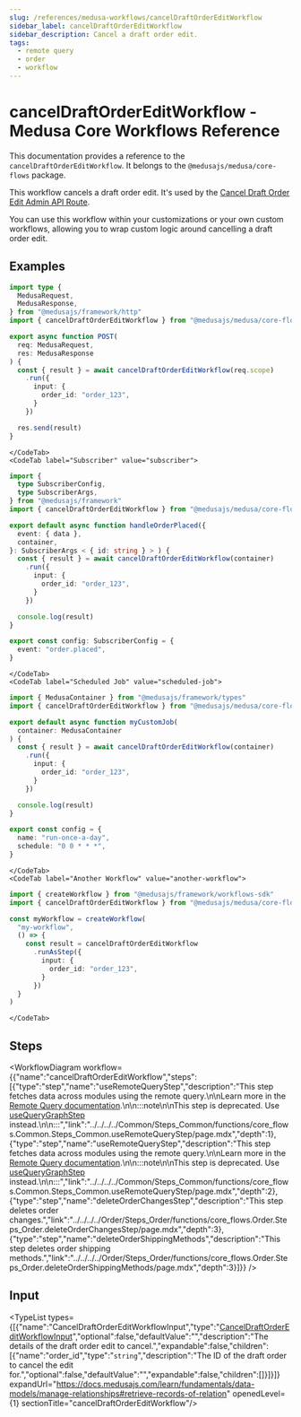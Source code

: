 ```yaml
---
slug: /references/medusa-workflows/cancelDraftOrderEditWorkflow
sidebar_label: cancelDraftOrderEditWorkflow
sidebar_description: Cancel a draft order edit.
tags:
  - remote query
  - order
  - workflow
---
```



# cancelDraftOrderEditWorkflow - Medusa Core Workflows Reference

This documentation provides a reference to the `cancelDraftOrderEditWorkflow`. It belongs to the `@medusajs/medusa/core-flows` package.

This workflow cancels a draft order edit. It's used by the
[Cancel Draft Order Edit Admin API Route](https://docs.medusajs.com/api/admin#draft-orders\_deletedraftordersidedit).

You can use this workflow within your customizations or your own custom workflows, allowing you to wrap custom logic around
cancelling a draft order edit.

<SourceCodeLink link="https://github.com/medusajs/medusa/blob/4936315b2dc777fbaaf2869b16bf48602fc7e69b/packages/core/core-flows/src/draft-order/workflows/cancel-draft-order-edit.ts#L52" />

## Examples

<CodeTabs group="workflow-exection">
    <CodeTab label="API Route" value="api-route">
    
```ts title="src/api/workflow/route.ts"
import type {
  MedusaRequest,
  MedusaResponse,
} from "@medusajs/framework/http"
import { cancelDraftOrderEditWorkflow } from "@medusajs/medusa/core-flows"

export async function POST(
  req: MedusaRequest,
  res: MedusaResponse
) {
  const { result } = await cancelDraftOrderEditWorkflow(req.scope)
    .run({
      input: {
        order_id: "order_123",
      }
    })

  res.send(result)
}
```

    </CodeTab>
    <CodeTab label="Subscriber" value="subscriber">
    
```ts title="src/subscribers/order-placed.ts"
import {
  type SubscriberConfig,
  type SubscriberArgs,
} from "@medusajs/framework"
import { cancelDraftOrderEditWorkflow } from "@medusajs/medusa/core-flows"

export default async function handleOrderPlaced({
  event: { data },
  container,
}: SubscriberArgs < { id: string } > ) {
  const { result } = await cancelDraftOrderEditWorkflow(container)
    .run({
      input: {
        order_id: "order_123",
      }
    })

  console.log(result)
}

export const config: SubscriberConfig = {
  event: "order.placed",
}
```

    </CodeTab>
    <CodeTab label="Scheduled Job" value="scheduled-job">
    
```ts title="src/jobs/message-daily.ts"
import { MedusaContainer } from "@medusajs/framework/types"
import { cancelDraftOrderEditWorkflow } from "@medusajs/medusa/core-flows"

export default async function myCustomJob(
  container: MedusaContainer
) {
  const { result } = await cancelDraftOrderEditWorkflow(container)
    .run({
      input: {
        order_id: "order_123",
      }
    })

  console.log(result)
}

export const config = {
  name: "run-once-a-day",
  schedule: "0 0 * * *",
}
```

    </CodeTab>
    <CodeTab label="Another Workflow" value="another-workflow">
    
```ts title="src/workflows/my-workflow.ts"
import { createWorkflow } from "@medusajs/framework/workflows-sdk"
import { cancelDraftOrderEditWorkflow } from "@medusajs/medusa/core-flows"

const myWorkflow = createWorkflow(
  "my-workflow",
  () => {
    const result = cancelDraftOrderEditWorkflow
      .runAsStep({
        input: {
          order_id: "order_123",
        }
      })
  }
)
```

    </CodeTab>
  </CodeTabs>

## Steps

<WorkflowDiagram workflow={{"name":"cancelDraftOrderEditWorkflow","steps":[{"type":"step","name":"useRemoteQueryStep","description":"This step fetches data across modules using the remote query.\n\nLearn more in the [Remote Query documentation](https://docs.medusajs.com/learn/fundamentals/module-links/query).\n\n:::note\n\nThis step is deprecated. Use [useQueryGraphStep](../../../../Common/Steps_Common/functions/core_flows.Common.Steps_Common.useQueryGraphStep/page.mdx) instead.\n\n:::","link":"../../../../Common/Steps_Common/functions/core_flows.Common.Steps_Common.useRemoteQueryStep/page.mdx","depth":1},{"type":"step","name":"useRemoteQueryStep","description":"This step fetches data across modules using the remote query.\n\nLearn more in the [Remote Query documentation](https://docs.medusajs.com/learn/fundamentals/module-links/query).\n\n:::note\n\nThis step is deprecated. Use [useQueryGraphStep](../../../../Common/Steps_Common/functions/core_flows.Common.Steps_Common.useQueryGraphStep/page.mdx) instead.\n\n:::","link":"../../../../Common/Steps_Common/functions/core_flows.Common.Steps_Common.useRemoteQueryStep/page.mdx","depth":2},{"type":"step","name":"deleteOrderChangesStep","description":"This step deletes order changes.","link":"../../../../Order/Steps_Order/functions/core_flows.Order.Steps_Order.deleteOrderChangesStep/page.mdx","depth":3},{"type":"step","name":"deleteOrderShippingMethods","description":"This step deletes order shipping methods.","link":"../../../../Order/Steps_Order/functions/core_flows.Order.Steps_Order.deleteOrderShippingMethods/page.mdx","depth":3}]}} />

## Input

<TypeList types={[{"name":"CancelDraftOrderEditWorkflowInput","type":"[CancelDraftOrderEditWorkflowInput](../../../../interfaces/core_flows.CancelDraftOrderEditWorkflowInput/page.mdx)","optional":false,"defaultValue":"","description":"The details of the draft order edit to cancel.","expandable":false,"children":[{"name":"order_id","type":"`string`","description":"The ID of the draft order to cancel the edit for.","optional":false,"defaultValue":"","expandable":false,"children":[]}]}]} expandUrl="https://docs.medusajs.com/learn/fundamentals/data-models/manage-relationships#retrieve-records-of-relation" openedLevel={1} sectionTitle="cancelDraftOrderEditWorkflow"/>
